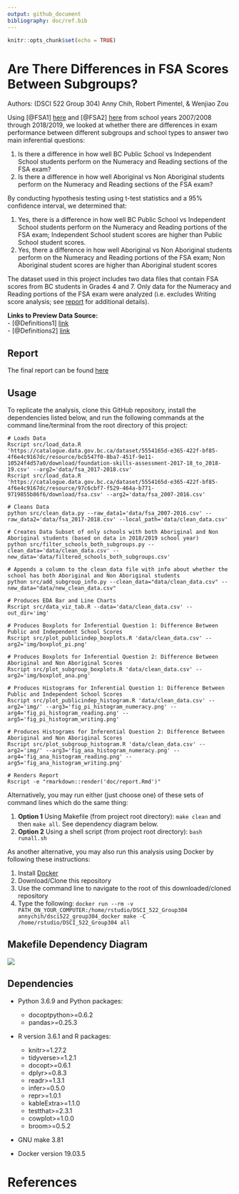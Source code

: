 ```yaml
---
output: github_document
bibliography: doc/ref.bib
---
```



```r
knitr::opts_chunk$set(echo = TRUE)
```

# Are There Differences in FSA Scores Between Subgroups?

Authors: (DSCI 522 Group 304) Anny Chih, Robert Pimentel, & Wenjiao Zou


Using [@FSA1] [here](https://catalogue.data.gov.bc.ca/dataset/bc-schools-foundation-skills-assessment-fsa-/resource/bcb547f0-8ba7-451f-9e11-10524f4d57a0) and [@FSA2] [here](https://catalogue.data.gov.bc.ca/dataset/bc-schools-foundation-skills-assessment-fsa-/resource/97c6cbf7-f529-464a-b771-9719855b86f6) from school years 2007/2008 through 2018/2019, we looked at whether there are differences in exam performance between different subgroups and school types to answer two main inferential questions:

1. Is there a difference in how well BC Public School vs Independent School students perform on the Numeracy and Reading sections of the FSA exam?  
2. Is there a difference in how well Aboriginal vs Non Aboriginal students perform on the Numeracy and Reading sections of the FSA exam?

By conducting hypothesis testing using t-test statistics and a 95% confidence interval, we determined that:  

1. Yes, there is a difference in how well BC Public School vs Independent School students perform on the Numeracy and Reading portions of the FSA exam; Independent School student scores are higher than Public School student scores.
2. Yes, there a difference in how well Aboriginal vs Non Aboriginal students perform on the Numeracy and Reading portions of the FSA exam; Non Aboriginal student scores are higher than Aboriginal student scores

The dataset used in this project includes two data files that contain FSA scores from BC students in Grades 4 and 7. Only data for the Numeracy and Reading portions of the FSA exam were analyzed (i.e. excludes Writing score analysis; see [report](https://github.com/UBC-MDS/DSCI_522_Group304/blob/master/doc/report.md) for additional details).

**Links to Preview Data Source:**  
- [@Definitions1] [link](https://catalogue.data.gov.bc.ca/dataset/bc-schools-foundation-skills-assessment-fsa-/resource/bcb547f0-8ba7-451f-9e11-10524f4d57a0)  
- [@Definitions2] [link](https://catalogue.data.gov.bc.ca/dataset/bc-schools-foundation-skills-assessment-fsa-/resource/97c6cbf7-f529-464a-b771-9719855b86f6)

## Report

The final report can be found [here](https://github.com/UBC-MDS/DSCI_522_Group304/blob/master/doc/report.md)

## Usage
To replicate the analysis, clone this GitHub repository, install the dependencies listed below, and run the following commands at the command line/terminal from the root directory of this project:

```
# Loads Data
Rscript src/load_data.R 'https://catalogue.data.gov.bc.ca/dataset/5554165d-e365-422f-bf85-4f6e4c9167dc/resource/bcb547f0-8ba7-451f-9e11-10524f4d57a0/download/foundation-skills-assessment-2017-18_to_2018-19.csv' --arg2='data/fsa_2017-2018.csv'
Rscript src/load_data.R 'https://catalogue.data.gov.bc.ca/dataset/5554165d-e365-422f-bf85-4f6e4c9167dc/resource/97c6cbf7-f529-464a-b771-9719855b86f6/download/fsa.csv' --arg2='data/fsa_2007-2016.csv'

# Cleans Data
python src/clean_data.py --raw_data1='data/fsa_2007-2016.csv' --raw_data2='data/fsa_2017-2018.csv' --local_path='data/clean_data.csv'

# Creates Data Subset of only schools with both Aboriginal and Non Aboriginal students (based on data in 2018/2019 school year)
python src/filter_schools_both_subgroups.py --clean_data='data/clean_data.csv' --new_data='data/filtered_schools_both_subgroups.csv'

# Appends a column to the clean_data file with info about whether the school has both Aboriginal and Non Aboriginal students
python src/add_subgroup_info.py --clean_data="data/clean_data.csv" --new_data="data/new_clean_data.csv"

# Produces EDA Bar and Line Charts
Rscript src/data_viz_tab.R --data='data/clean_data.csv' --out_dir='img'

# Produces Boxplots for Inferential Question 1: Difference Between Public and Independent School Scores
Rscript src/plot_publicindep_boxplots.R 'data/clean_data.csv' --arg2='img/boxplot_pi.png'

# Produces Boxplots for Inferential Question 2: Difference Between Aboriginal and Non Aboriginal Scores
Rscript src/plot_subgroup_boxplots.R 'data/clean_data.csv' --arg2='img/boxplot_ana.png'

# Produces Histograms for Inferential Question 1: Difference Between Public and Independent School Scores
Rscript src/plot_publicindep_histogram.R 'data/clean_data.csv' --arg2='img/' --arg3='fig_pi_histogram_numeracy.png' --arg4='fig_pi_histogram_reading.png' --arg5='fig_pi_histogram_writing.png'

# Produces Histograms for Inferential Question 2: Difference Between Aboriginal and Non Aboriginal Scores
Rscript src/plot_subgroup_histogram.R 'data/clean_data.csv' --arg2='img/' --arg3='fig_ana_histogram_numeracy.png' --arg4='fig_ana_histogram_reading.png' --arg5='fig_ana_histogram_writing.png'

# Renders Report
Rscript -e "rmarkdown::render('doc/report.Rmd')"
```

Alternatively, you may run either (just choose one) of these sets of command lines which do the same thing:  

1. **Option 1** Using Makefile (from project root directory): `make clean` and then `make all`. See dependency diagram below.
2. **Option 2** Using a shell script (from project root directory): `bash runall.sh`

As another alternative, you may also run this analysis using Docker by following these instructions:

1. Install [Docker](https://www.docker.com/get-started)  
2. Download/Clone this repository  
3. Use the command line to navigate to the root of this downloaded/cloned repository  
4. Type the following: `docker run --rm -v PATH_ON_YOUR_COMPUTER:/home/rstudio/DSCI_522_Group304 annychih/dsci522_group304_docker make -C /home/rstudio/DSCI_522_Group304 all`

## Makefile Dependency Diagram

![](Makefile.png)

## Dependencies

* Python 3.6.9 and Python packages:
  - docoptpython>=0.6.2
  - pandas>=0.25.3
  
* R version 3.6.1 and R packages:
  - knitr>=1.27.2
  - tidyverse>=1.2.1
  - docopt>=0.6.1
  - dplyr>=0.8.3
  - readr>=1.3.1
  - infer>=0.5.0
  - repr>=1.0.1
  - kableExtra>=1.1.0
  - testthat>=2.3.1
  - cowplot>=1.0.0
  - broom>=0.5.2

* GNU make 3.81

* Docker version 19.03.5

# References